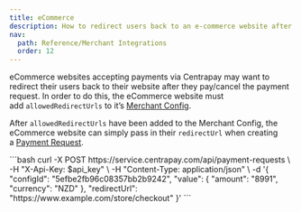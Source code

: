 ```yaml
---
title: eCommerce
description: How to redirect users back to an e-commerce website after paying/cancelling a Centrapay Payment Request.
nav:
  path: Reference/Merchant Integrations
  order: 12
---
```


eCommerce websites accepting payments via Centrapay may want to redirect their users back to their website after they pay/cancel the payment request. In order to do this, the eCommerce website must add `allowedRedirectUrls` to it’s [Merchant Config](/api/merchant-configs).

After `allowedRedirectUrls` have been added to the Merchant Config, the eCommerce website can simply pass in their `redirectUrl` when creating a [Payment Request](/api/payment-requests).

<CodePanel title="Request" method="POST" path="/api/payment-requests">
```bash
curl -X POST https://service.centrapay.com/api/payment-requests \
  -H "X-Api-Key: $api_key" \
  -H "Content-Type: application/json" \
  -d '{
    "configId": "5efbe2fb96c08357bb2b9242",
    "value": {
      "amount": "8991",
      "currency": "NZD"
    },
    "redirectUrl": "https://www.example.com/store/checkout"
  }'
```
</CodePanel>
